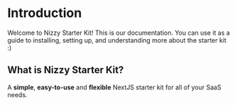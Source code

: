 # Introduction
 
Welcome to Nizzy Starter Kit! This is our documentation. You can use it as a guide to installing, setting up, and understanding more about the starter kit  :)

## What is Nizzy Starter Kit?

A **simple**, **easy-to-use** and **flexible** NextJS starter kit for all of your SaaS needs.

